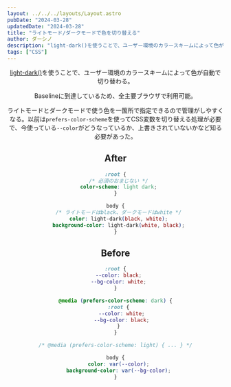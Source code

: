 ```yaml
---
layout: ../../../layouts/Layout.astro
pubDate: "2024-03-28"
updatedDate: "2024-03-28"
title: "ライトモード/ダークモードで色を切り替える"
author: ダーシノ
description: "light-dark()を使うことで、ユーザー環境のカラースキームによって色が自動で切り替わる。"
tags: ["CSS"]
---
```



<Header {...frontmatter} />

[light-dark()](https://developer.mozilla.org/ja/docs/Web/CSS/color_value/light-dark)を使うことで、ユーザー環境のカラースキームによって色が自動で切り替わる。

Baselineに到達しているため、全主要ブラウザで利用可能。

ライトモードとダークモードで使う色を一箇所で指定できるので管理がしやすくなる。以前は`prefers-color-scheme`を使ってCSS変数を切り替える処理が必要で、今使っている`--color`がどうなっているか、上書きされていないかなど知る必要があった。

## After

```css
:root {
  /* 必須のおまじない */
  color-scheme: light dark;
}

body {
  /* ライトモードはblack、ダークモードはwhite */
  color: light-dark(black, white);
  background-color: light-dark(white, black);
}
```

## Before

```css
:root {
  --color: black;
  --bg-color: white;
}

@media (prefers-color-scheme: dark) {
  :root {
    --color: white;
    --bg-color: black;
  }
}

/* @media (prefers-color-scheme: light) { ... } */

body {
  color: var(--color);
  background-color: var(--bg-color);
}
```
